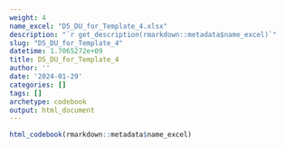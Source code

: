```yaml
---
weight: 4
name_excel: "D5_DU_for_Template_4.xlsx"
description: "`r get_description(rmarkdown::metadata$name_excel)`"
slug: "D5_DU_for_Template_4"
datetime: 1.7065272e+09
title: D5_DU_for_Template_4
author: ''
date: '2024-01-29'
categories: []
tags: []
archetype: codebook
output: html_document
---
```


```r
html_codebook(rmarkdown::metadata$name_excel)
```
